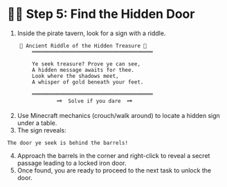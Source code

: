 # 🏴‍☠️ Step 5: Find the Hidden Door
1. Inside the pirate tavern, look for a sign with a riddle.
```
    🌟 Ancient Riddle of the Hidden Treasure 🌟
        ═══════════════════════════════════════

        Ye seek treasure? Prove ye can see,
        A hidden message awaits for thee.
        Look where the shadows meet,
        A whisper of gold beneath your feet.

        ═══════════════════════════════════════
                🗝️  Solve if you dare  🗝️
```
2. Use Minecraft mechanics (crouch/walk around) to locate a hidden sign under a table.
3. The sign reveals:
```
The door ye seek is behind the barrels!
```
4. Approach the barrels in the corner and right-click to reveal a secret passage leading to a locked iron door. 
5. Once found, you are ready to proceed to the next task to unlock the door. 
